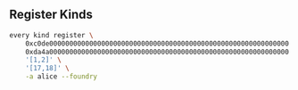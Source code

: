 ## Register Kinds

```bash
every kind register \
    0xc0de000000000000000000000000000000000000000000000000000000000000 \
    0xda4a000000000000000000000000000000000000000000000000000000000000 \
    '[1,2]' \
    '[17,18]' \
    -a alice --foundry

```
